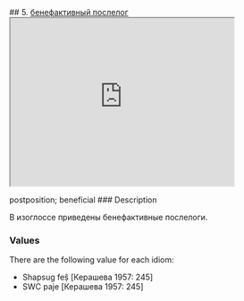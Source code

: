 ## 5. <a href =  'https://agricolamz.github.io/The_Circassian_Isoglosses_Database/5.html'>бенефактивный послелог</a><div class='box'><iframe src='https://agricolamz.github.io/The_Circassian_Isoglosses_Database/5.html' width = '400px' height = '300px'></iframe></div>postposition; beneficial
### Description

В изоглоссе приведены бенефактивные послелоги.

### Values
There are the following value for each idiom:

* Shapsug  feṣ̂ [Керашева 1957: 245] 
* SWC  paje [Керашева 1957: 245] 

